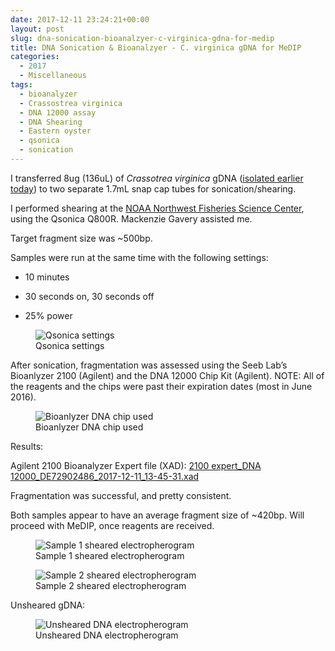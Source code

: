 ```yaml
---
date: 2017-12-11 23:24:21+00:00
layout: post
slug: dna-sonication-bioanalzyer-c-virginica-gdna-for-medip
title: DNA Sonication & Bioanalzyer - C. virginica gDNA for MeDIP
categories:
  - 2017
  - Miscellaneous
tags:
  - bioanalyzer
  - Crassostrea virginica
  - DNA 12000 assay
  - DNA Shearing
  - Eastern oyster
  - qsonica
  - sonication
---
```


I transferred 8ug (136uL) of _Crassotrea virginica_ gDNA ([isolated earlier today](https://robertslab.github.io/sams-notebook/2017/12/11/dna-isolation-quantification-crassotrea-virginica-mantle-gdna.html)) to two separate 1.7mL snap cap tubes for sonication/shearing.

I performed shearing at the [NOAA Northwest Fisheries Science Center](https://www.nwfsc.noaa.gov/about/facilities/montlake.cfm), using the Qsonica Q800R. Mackenzie Gavery assisted me.

Target fragment size was ~500bp.

Samples were run at the same time with the following settings:





  * 10 minutes


  * 30 seconds on, 30 seconds off


  * 25% power



![Qsonica settings](http://owl.fish.washington.edu/Athaliana/20171211_qsonica_settings.jpg)

After sonication, fragmentation was assessed using the Seeb Lab's Bioanlyzer 2100 (Agilent) and the DNA 12000 Chip Kit (Agilent). NOTE: All of the reagents and the chips were past their expiration dates (most in June 2016).

![Bioanlyzer DNA chip used](http://owl.fish.washington.edu/Athaliana/20171211_bioanalyzer_DNA12000_chip.jpg)

Results:

Agilent 2100 Bioanalyzer Expert file (XAD): [2100 expert_DNA 12000_DE72902486_2017-12-11_13-45-31.xad](https://owl.fish.washington.edu/Athaliana/2100%20expert_DNA%2012000_DE72902486_2017-12-11_13-45-31.xad)

Fragmentation was successful, and pretty consistent.

Both samples appear to have an average fragment size of ~420bp. Will proceed with MeDIP, once reagents are received.

![Sample 1 sheared electropherogram](http://owl.fish.washington.edu/Athaliana/20171211_electropherogram_sheared_virginica_01.jpg)

![Sample 2 sheared electropherogram](http://owl.fish.washington.edu/Athaliana/20171211_electropherogram_sheared_virginica_02.jpg)

Unsheared gDNA:

![Unsheared DNA electropherogram](http://owl.fish.washington.edu/Athaliana/20171211_electropherogram_virginica_gDNA.jpg)
